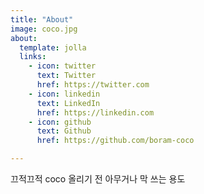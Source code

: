 ```yaml
---
title: "About"
image: coco.jpg
about:
  template: jolla
  links:
    - icon: twitter
      text: Twitter
      href: https://twitter.com
    - icon: linkedin
      text: LinkedIn
      href: https://linkedin.com
    - icon: github
      text: Github
      href: https://github.com/boram-coco

---
```


끄적끄적 coco 올리기 전 아무거나 막 쓰는 용도